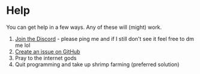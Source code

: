 # Help

You can get help in a few ways. Any of these will (might) work.

1. [Join the Discord](https://discord.gg/PeEPDMKBEn) - please ping me and if I still don't see it feel free to dm me lol
2. [Create an issue on GitHub](https://github.com/kaito-http/kaito/issues)
3. Pray to the internet gods
4. Quit programming and take up shrimp farming (preferred solution)
